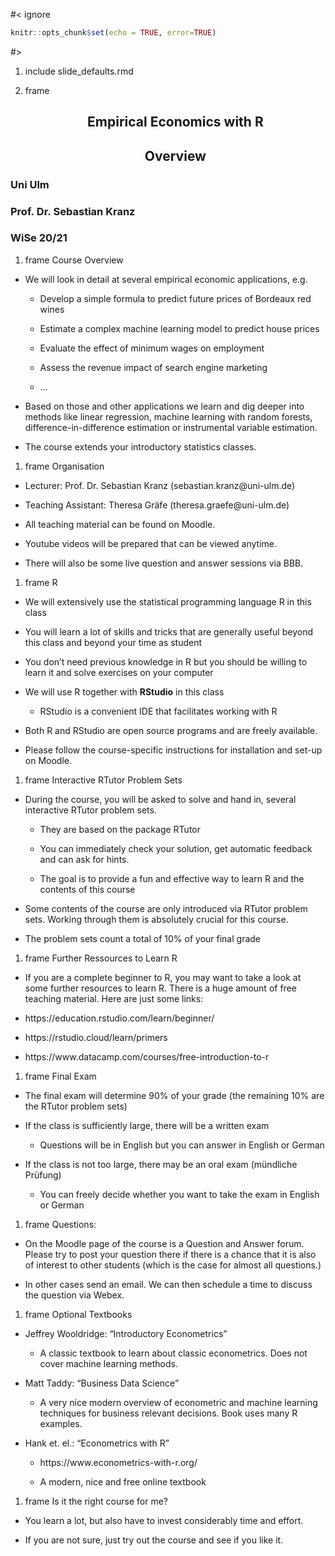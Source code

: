 #< ignore
```r
knitr::opts_chunk$set(echo = TRUE, error=TRUE)
```
#>

#. include slide_defaults.rmd


#. frame
<center>
<h2> Empirical Economics with R </h2>
<h2> Overview</h3>

<h3> Uni Ulm</h3>
<h3> Prof. Dr. Sebastian Kranz </h3>
<h3> WiSe 20/21</h3>
</center>

#. frame Course Overview

- We will look in detail at several empirical economic applications, e.g.

  - Develop a simple formula to predict future prices of Bordeaux red wines

  - Estimate a complex machine learning model to predict house prices

  - Evaluate the effect of minimum wages on employment
  
  - Assess the revenue impact of search engine marketing
  
  - ...
  
- Based on those and other applications we learn and dig deeper into methods like linear regression, machine learning with random forests, difference-in-difference estimation or instrumental variable estimation.

- The course extends your introductory statistics classes.

#. frame Organisation

-   Lecturer: Prof. Dr. Sebastian Kranz (sebastian.kranz@uni-ulm.de)

-   Teaching Assistant: Theresa Gräfe (theresa.graefe@uni-ulm.de)

-   All teaching material can be found on Moodle.
  
  - Youtube videos will be prepared that can be viewed anytime.
  
  - There will also be some live question and answer sessions via BBB.
  

#. frame R

- We will extensively use the statistical programming language R in this class

- You will learn a lot of skills and tricks that are generally useful beyond this class and beyond your time as student

- You don’t need previous knowledge in R but you should be willing to learn it and solve exercises on your computer

- We will use R together with **RStudio** in this class

  - RStudio is a convenient IDE that facilitates working with R

- Both R and RStudio are open source programs and are freely available.

- Please follow the course-specific instructions for installation and set-up on Moodle.


#. frame Interactive RTutor Problem Sets

- During the course, you will be asked to solve and hand in, several interactive RTutor problem sets.

  - They are based on the package RTutor

  - You can immediately check your solution, get automatic feedback and can ask for hints.

  - The goal is to provide a fun and effective way to learn R and the contents of this course

- Some contents of the course are only introduced via RTutor problem sets. Working through them is absolutely crucial for this course.

- The problem sets count a total of 10% of your final grade

#. frame Further Ressources to Learn R

- If you are a complete beginner to R, you may want to take a look at some further resources to learn R. There is a huge amount of free teaching material. Here are just some links:

- https://education.rstudio.com/learn/beginner/

- https://rstudio.cloud/learn/primers

- https://www.datacamp.com/courses/free-introduction-to-r

#. frame Final Exam

- The final exam will determine 90% of your grade (the remaining 10% are the RTutor problem sets)

- If the class is sufficiently large, there will be a written exam

  - Questions will be in English but you can answer in English or German

- If the class is not too large, there may be an oral exam (mündliche Prüfung)

  - You can freely decide whether you want to take the exam in English or German

#. frame Questions:

- On the Moodle page of the course is a Question and Answer forum. Please try to post your question there if there is a chance that it is also of interest to other students (which is the case for almost all questions.)

- In other cases send an email. We can then schedule a time to discuss the question via Webex.


#. frame Optional Textbooks 

- Jeffrey Wooldridge: "Introductory Econometrics"

  - A classic textbook to learn about classic econometrics. Does not cover machine learning methods.

- Matt Taddy: "Business Data Science"
  
  - A very nice modern overview of econometric and machine learning techniques for business relevant decisions. Book uses many R examples.

- Hank et. el.: "Econometrics with R"

  - https://www.econometrics-with-r.org/
  
  - A modern, nice and free online textbook


#. frame Is it the right course for me?

- You learn a lot, but also have to invest considerably time and effort.

- If you are not sure, just try out the course and see if you like it.



